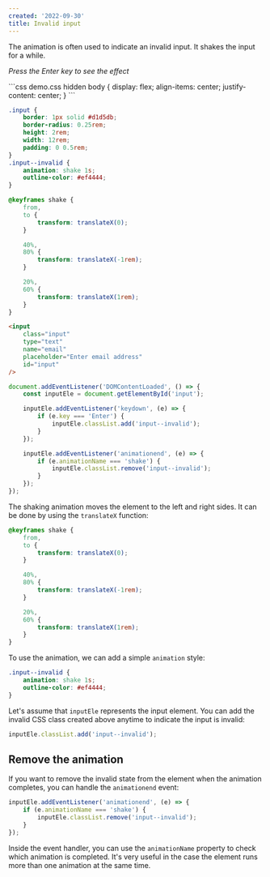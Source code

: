 ```yaml
---
created: '2022-09-30'
title: Invalid input
---
```


The animation is often used to indicate an invalid input. It shakes the input for a while.

_Press the Enter key to see the effect_

<Playground>
```css demo.css hidden
body {
    display: flex;
    align-items: center;
    justify-content: center;
}
```

```css styles.css
.input {
    border: 1px solid #d1d5db;
    border-radius: 0.25rem;
    height: 2rem;
    width: 12rem;
    padding: 0 0.5rem;
}
.input--invalid {
    animation: shake 1s;
    outline-color: #ef4444;
}

@keyframes shake {
    from,
    to {
        transform: translateX(0);
    }

    40%,
    80% {
        transform: translateX(-1rem);
    }

    20%,
    60% {
        transform: translateX(1rem);
    }
}
```

```html index.html
<input
    class="input"
    type="text"
    name="email"
    placeholder="Enter email address"
    id="input"
/>
```

```js script.js
document.addEventListener('DOMContentLoaded', () => {
    const inputEle = document.getElementById('input');

    inputEle.addEventListener('keydown', (e) => {
        if (e.key === 'Enter') {
            inputEle.classList.add('input--invalid');
        }
    });

    inputEle.addEventListener('animationend', (e) => {
        if (e.animationName === 'shake') {
            inputEle.classList.remove('input--invalid');
        }
    });
});
```
</Playground>

The shaking animation moves the element to the left and right sides. It can be done by using the `translateX` function:

```css
@keyframes shake {
    from,
    to {
        transform: translateX(0);
    }

    40%,
    80% {
        transform: translateX(-1rem);
    }

    20%,
    60% {
        transform: translateX(1rem);
    }
}
```

To use the animation, we can add a simple `animation` style:

```css
.input--invalid {
    animation: shake 1s;
    outline-color: #ef4444;
}
```

Let's assume that `inputEle` represents the input element. You can add the invalid CSS class created above anytime to indicate the input is invalid:

```js
inputEle.classList.add('input--invalid');
```

## Remove the animation

If you want to remove the invalid state from the element when the animation completes, you can handle the `animationend` event:

```js
inputEle.addEventListener('animationend', (e) => {
    if (e.animationName === 'shake') {
        inputEle.classList.remove('input--invalid');
    }
});
```

Inside the event handler, you can use the `animationName` property to check which animation is completed. It's very useful in the case the element runs more than one animation at the same time.
